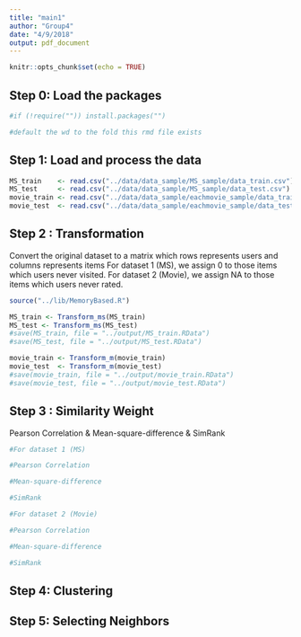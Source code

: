 ```yaml
---
title: "main1"
author: "Group4"
date: "4/9/2018"
output: pdf_document
---
```


```r
knitr::opts_chunk$set(echo = TRUE)
```

## Step 0: Load the packages

```r
#if (!require("")) install.packages("")

#default the wd to the fold this rmd file exists
```

## Step 1: Load and process the data
```r
MS_train    <- read.csv("../data/data_sample/MS_sample/data_train.csv")
MS_test     <- read.csv("../data/data_sample/MS_sample/data_test.csv")
movie_train <- read.csv("../data/data_sample/eachmovie_sample/data_train.csv")
movie_test  <- read.csv("../data/data_sample/eachmovie_sample/data_test.csv")
```

## Step 2 : Transformation
Convert the original dataset to a matrix which rows represents users and columns represents items
For dataset 1 (MS), we assign 0 to those items which users never visited.
For dataset 2 (Movie), we assign NA to those items which users never rated.
```r
source("../lib/MemoryBased.R")

MS_train <- Transform_ms(MS_train)
MS_test <- Transform_ms(MS_test)
#save(MS_train, file = "../output/MS_train.RData")
#save(MS_test, file = "../output/MS_test.RData")

movie_train <- Transform_m(movie_train)
movie_test  <- Transform_m(movie_test)
#save(movie_train, file = "../output/movie_train.RData")
#save(movie_test, file = "../output/movie_test.RData")
```

## Step 3 : Similarity Weight
Pearson Correlation & Mean-square-difference & SimRank
```r
#For dataset 1 (MS)

#Pearson Correlation

#Mean-square-difference

#SimRank

#For dataset 2 (Movie)

#Pearson Correlation

#Mean-square-difference

#SimRank

```


## Step 4: Clustering

## Step 5: Selecting Neighbors
